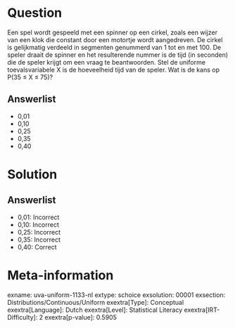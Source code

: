 Question
========

Een spel wordt gespeeld met een spinner op een cirkel, zoals een wijzer
van een klok die constant door een motortje wordt aangedreven. De cirkel
is gelijkmatig verdeeld in segmenten genummerd van 1 tot en met 100. De
speler draait de spinner en het resulterende nummer is de tijd (in
seconden) die de speler krijgt om een vraag te beantwoorden. Stel de
uniforme toevalsvariabele X is de hoeveelheid tijd van de speler. Wat is
de kans op P(35 ≤ X ≤ 75)?

Answerlist
----------

* 0,01
* 0,10
* 0,25
* 0,35
* 0,40

Solution
========

Answerlist
----------

* 0,01: Incorrect
* 0,10: Incorrect
* 0,25: Incorrect
* 0,35: Incorrect
* 0,40: Correct

Meta-information
================
exname: uva-uniform-1133-nl
extype: schoice
exsolution: 00001
exsection: Distributions/Continuous/Uniform
exextra[Type]: Conceptual
exextra[Language]: Dutch
exextra[Level]: Statistical Literacy
exextra[IRT-Difficulty]: 2
exextra[p-value]: 0.5905
